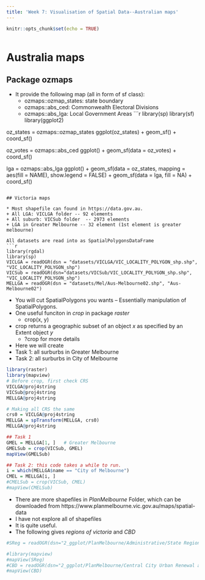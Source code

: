 ```yaml
---
title: 'Week 7: Visualisation of Spatial Data--Australian maps'
---
```


<div style="margin-bottom:50px;">
```r
knitr::opts_chunk$set(echo = TRUE)
```

</div>




# Australia maps




## Package ozmaps  
* It provide the following map (all in form of sf class):
  + ozmaps::ozmap_states: state boundary
  + ozmaps::abs_ced: Commonwealth Electoral Divisions
  + ozmaps::abs_lga: Local Government Areas
```r
library(sp)
library(sf)
library(ggplot2)

oz_states = ozmaps::ozmap_states
ggplot(oz_states) + 
  geom_sf() + 
  coord_sf()

oz_votes = ozmaps::abs_ced
ggplot() + 
  geom_sf(data = oz_votes) + 
  coord_sf()

lga = ozmaps::abs_lga
ggplot() + 
  geom_sf(data = oz_states, mapping = aes(fill = NAME), show.legend = FALSE) +
  geom_sf(data = lga, fill = NA) + 
  coord_sf() 
```
 
## Victoria maps

* Most shapefile can found in https://data.gov.au. 
+ All LGA: VICLGA folder -- 92 elements
+ All suburb: VICSub folder  -- 2973 elements
+ LGA in Greater Melbourne -- 32 element (1st element is greater melbourne)

All datasets are read into as SpatialPolygonsDataFrame
```r
library(rgdal)
library(sp)
VICLGA = readOGR(dsn = "datasets/VICLGA/VIC_LOCALITY_POLYGON_shp.shp", "VIC_LOCALITY_POLYGON_shp")
VICSub = readOGR(dsn="datasets/VICSub/VIC_LOCALITY_POLYGON_shp.shp", "VIC_LOCALITY_POLYGON_shp")
MELLGA = readOGR(dsn = "datasets/Mel/Aus-Melbourne02.shp", "Aus-Melbourne02")
```




* You will cut SpatialPolygons you wants -- Essentially manipulation of SpatialPolygons.
* One useful funciton in *crop* in package *raster*
  + crop(x, y)
+ crop returns a geographic subset of an object *x* as specified by an Extent object *y*
  + ?crop for more details

* Here we will create
+ Task 1: all surburbs in Greater Melbourne
+ Task 2: all surburbs in City of Melbourne

```r
library(raster)
library(mapview)
# Before crop, first check CRS
VICLGA@proj4string
VICSub@proj4string
MELLGA@proj4string

# Making all CRS the same
crs0 = VICLGA@proj4string
MELLGA = spTransform(MELLGA, crs0)
MELLGA@proj4string

## Task 1
GMEL = MELLGA[1, ]   # Greater Melbourne
GMELSub = crop(VICSub, GMEL)
mapView(GMELSub)      

## Task 2: this code takes a while to run. 
i = which(MELLGA$name == "City of Melbourne")
CMEL = MELLGA[i, ]
#CMELSub = crop(VICSub, CMEL)      
#mapView(CMELSub) 
```



* There are more shapefiles in *PlanMelbourne* Folder, which can be downloaded from https://www.planmelbourne.vic.gov.au/maps/spatial-data
+ I have not explore all of shapefiles
+ It is quite useful. 
+ The following gives *regions of victoria* and *CBD*
  
```r
#SReg = readOGR(dsn="2_ggplot/PlanMelbourne/Administrative/State Regions_region.shp", "State Regions_region")

#library(mapview)
#mapView(SReg)
#CBD = readOGR(dsn="2_ggplot/PlanMelbourne/Central City Urban Renewal and Precincts/Central Business District_region.shp", "Central Business District_region")
#mapView(CBD)
```